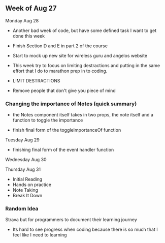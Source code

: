 ## Week of Aug 27

Monday Aug 28

- Another bad week of code, but have some defined task I want to get done this week

- Finish Section D and E in part 2 of the course
- Start to mock up new site for wireless guru and angelos website

- This week try to focus on limiting destractions and putting in the same effort that I do to
marathon prep in to coding.

- LIMIT DESTRACTIONS
- Remove people that don't give you piece of mind

### Changing the importance of Notes (quick summary)

- the Notes component itself takes in two props, the note itself and a function to toggle the importance 

- finish final form of the toggleImportanceOf function

Tuesday Aug 29

- finishing final form of the event handler function

Wednesday Aug 30

Thursday Aug 31

- Initial Reading
- Hands on practice
- Note Taking
- Break It Down

### Random Idea

Strava but for programmers to document their learning journey
- Its hard to see progress when coding because there is so much that I feel like I need to learning


